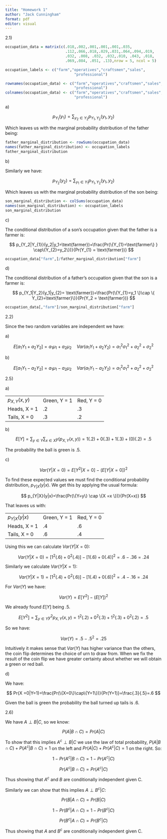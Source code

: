 ```yaml
---
title: "Homework 1"
author: "Jack Cunningham"
format: pdf
editor: visual
---
```


2.1)

```r
occupation_data = matrix(c(.018,.002,.001,.001,.001,.035,
                           .112,.066,.018,.029,.031,.064,.094,.019,
                           .032, .008, .032, .032,.010, .043, .018,
                           .069,.084, .051, .13),nrow = 5, ncol = 5)

occupation_labels <- c("farm","operatives","craftsmen","sales",
                               "professional")

rownames(occupation_data) <- c("farm","operatives","craftsmen","sales",
                               "professional")
colnames(occupation_data) <- c("farm","operatives","craftsmen","sales",
                               "professional")

```

a\)

$$
p_{Y_{1}}(y_1)= \sum_{y_2 \in Y_2} p_{Y_1,Y_2}(y_1,y_2)
$$

Which leaves us with the marginal probability distribution of the father being:

```r
father_marginal_distribution <- rowSums(occupation_data)
names(father_marginal_distribution) <- occupation_labels
father_marginal_distribution
```

b\)

Similarly we have:

$$
p_{Y_2}(y_2)=\sum_{y_{1} \in Y_1}p_{Y_1,Y_2}(y_1,y_2)
$$

Which leaves us with the marginal probability distribution of the son being:

```r
son_marginal_distribution <- colSums(occupation_data)
names(son_marginal_distribution) <- occupation_labels
son_marginal_distribution
```

c\)

The conditional distribution of a son's occupation given that the father is a farmer is:

$$
p_{Y_2|Y_{1}}(y_2|y_1=\text{farmer})=\frac{Pr(\{Y_{1}=\text{farmer\} } \cap\{Y_{2}=y_2\})}{Pr(Y_{1} = \text{farmer})}
$$

```r
occupation_data["farm",]/father_marginal_distribution["farm"]
```

d\)

The conditional distribution of a father's occupation given that the son is a farmer is:

$$
p_{Y_1|Y_2}(y_1|y_{2}= \text{farmer})=\frac{Pr(\{Y_{1}=y_1 \}\cap \{ Y_{2}=\text{farmer}\}}{Pr(Y_2 = \text{farmer})}
$$

```r
occupation_data[,"farm"]/son_marginal_distribution["farm"]
```

2.2)

Since the two random variables are independent we have:

a\)

$$
E[a_1Y_1+a_2Y_2]=a_1 \mu_1+a_2\mu_2 \quad Var(a_1 Y_1+a_2 Y_2)=a_1^2 \sigma_1^2+a_2^2+\sigma_2^2
$$

b\)

$$
E[a_1Y_1-a_2Y_2]=a_1 \mu_1-a_2\mu_2 \quad Var(a_1 Y_1-a_2 Y_2)=a_1^2 \sigma_1^2+a_2^2+\sigma_2^2
$$

2.5)

a\)

|                 |              |              |
|-----------------|--------------|--------------|
| $p_{X,Y}(x,y)$  | Green, Y = 1 | Red, Y = 0   |
| Heads, X = 1    | .2           | .3           |
| Tails, X = 0    | .3           | .2           |

b\)

$$
E[Y]=\sum_{y \in Y}\sum_{x \in X}y (p_{X,Y}(x,y))=1(.2)+0(.3)+1(.3)+(0)(.2)=.5
$$

The probability the ball is green is .5.

c\)

$$
Var(Y|X=0)=E[Y^2|X=0]-(E[Y|X=0])^2
$$

To find these expected values we must find the conditional probability distribution, $p_{Y|X}(y|x)$. We get this by applying the usual formula:

$$
p_{Y|X}(y|x)=\frac{Pr(\{Y=y\} \cap \{X =x \})}{Pr(X=x)}
$$

That leaves us with:

|                 |              |              |
|-----------------|--------------|--------------|
| $p_{Y|X}(y|x)$  | Green, Y = 1 | Red, Y = 0   |
| Heads, X = 1    | .4           | .6           |
| Tails, X = 0    | .6           | .4           |

Using this we can calculate $Var(Y|X=0)$:

$$
Var(Y|X=0)=[1^2(.6)+0^2(.4)]-[1(.6)+0(.4)]^2=.6-.36=.24
$$

Similarly we calculate $Var(Y|X = 1)$:

$$
Var(Y|X = 1)=[1^2(.4)+0^2(.6)]-[1(.4)+0(.6)]^2=.4-.16=.24
$$

For $Var(Y)$ we have:

$$
Var(Y)=E[Y^2]-(E[Y])^2
$$

We already found $E[Y]$ being .5.

$$
E[Y^2]=\sum_{y \in Y} y^2 p_{X,Y}(x,y)=1^2(.2)+0^2(.3)+1^2(.3)+0^2(.2)=.5
$$

So we have:

$$
Var(Y)=.5-.5^2=.25
$$

Intuitively it makes sense that $Var(Y)$ has higher variance than the others, the coin flip determines the choice of urn to draw from. When we fix the result of the coin flip we have greater certainty about whether we will obtain a green or red ball.

d\)

We have:

$$
Pr(X =0|Y=1)=\frac{Pr(\{X=0\}\cap\{Y=1\})}{Pr(Y=1)}=\frac{.3}{.5}=.6
$$

Given the ball is green the probability the ball turned up tails is .6.

2.6)

We have $A \perp B|C$, so we know:

$$
P(A|B \cap C)=Pr(A|C)
$$

To show that this implies $A^c \perp B|C$ we use the law of total probability, $P(A|B \cap C)+P(A^c|B \cap C)=1$ on the left and $Pr(A|C)+Pr(A^c|C)=1$ on the right. So:

$$
1-Pr(A^c|B\cap C)=1-Pr(A^c|C)
$$

$$
Pr(A^c|B \cap C)=Pr(A^c |C)
$$

Thus showing that $A^c$ and $B$ are conditionally independent given C.

Similarly we can show that this implies $A \perp B^c|C$:

$$
Pr(B|A \cap C)=Pr(B|C)
$$

$$
1-Pr(B^c|A \cap C)=1-Pr(B^c|C)
$$

$$
Pr(B^c|A \cap C)=Pr(B^c|C)
$$

Thus showing that $A$ and $B^c$ are conditionally independent given C.
